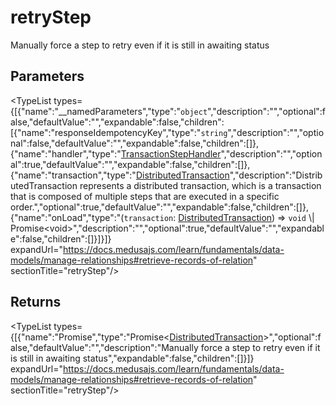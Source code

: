 
# retryStep

Manually force a step to retry even if it is still in awaiting status

## Parameters

<TypeList types={[{"name":"__namedParameters","type":"`object`","description":"","optional":false,"defaultValue":"","expandable":false,"children":[{"name":"responseIdempotencyKey","type":"`string`","description":"","optional":false,"defaultValue":"","expandable":false,"children":[]},{"name":"handler","type":"[TransactionStepHandler](../../../types/workflows.TransactionStepHandler/page.mdx)","description":"","optional":true,"defaultValue":"","expandable":false,"children":[]},{"name":"transaction","type":"[DistributedTransaction](../../../classes/workflows.DistributedTransaction/page.mdx)","description":"DistributedTransaction represents a distributed transaction, which is a transaction that is composed of multiple steps that are executed in a specific order.","optional":true,"defaultValue":"","expandable":false,"children":[]},{"name":"onLoad","type":"(`transaction`: [DistributedTransaction](../../../classes/workflows.DistributedTransaction/page.mdx)) => `void` \\| Promise&#60;void&#62;","description":"","optional":true,"defaultValue":"","expandable":false,"children":[]}]}]} expandUrl="https://docs.medusajs.com/learn/fundamentals/data-models/manage-relationships#retrieve-records-of-relation" sectionTitle="retryStep"/>

## Returns

<TypeList types={[{"name":"Promise","type":"Promise&#60;[DistributedTransaction](../../../classes/workflows.DistributedTransaction/page.mdx)&#62;","optional":false,"defaultValue":"","description":"Manually force a step to retry even if it is still in awaiting status","expandable":false,"children":[]}]} expandUrl="https://docs.medusajs.com/learn/fundamentals/data-models/manage-relationships#retrieve-records-of-relation" sectionTitle="retryStep"/>
